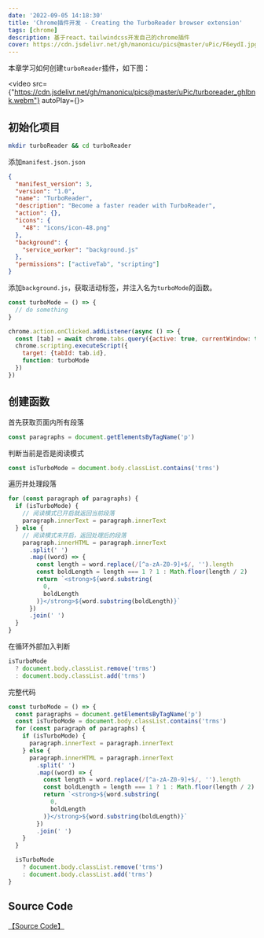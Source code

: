 ```yaml
---
date: '2022-09-05 14:18:30'
title: 'Chrome插件开发 - Creating the TurboReader browser extension'
tags: [chrome]
description: 基于react、tailwindcss开发自己的chrome插件
cover: https://cdn.jsdelivr.net/gh/manonicu/pics@master/uPic/F6eydI.jpg
---
```


本章学习如何创建`turboReader`插件，如下图：

<video src={"https://cdn.jsdelivr.net/gh/manonicu/pics@master/uPic/turboreader_ghlbnk.webm"} autoPlay={}></video>

## 初始化项目

```bash
mkdir turboReader && cd turboReader
```

添加`manifest.json.json`

```json
{
  "manifest_version": 3,
  "version": "1.0",
  "name": "TurboReader",
  "description": "Become a faster reader with TurboReader",
  "action": {},
  "icons": {
    "48": "icons/icon-48.png"
  },
  "background": {
    "service_worker": "background.js"
  },
  "permissions": ["activeTab", "scripting"]
}
```

添加`background.js`，获取活动标签，并注入名为`turboMode`的函数。

```js
const turboMode = () => {
  // do something
}

chrome.action.onClicked.addListener(async () => {
  const [tab] = await chrome.tabs.query({active: true, currentWindow: true})
  chrome.scripting.executeScript({
    target: {tabId: tab.id},
    function: turboMode
  })
})
```

## 创建函数

首先获取页面内所有段落

```js
const paragraphs = document.getElementsByTagName('p')
```

判断当前是否是阅读模式

```js
const isTurboMode = document.body.classList.contains('trms')
```

遍历并处理段落

```js
for (const paragraph of paragraphs) {
  if (isTurboMode) {
    // 阅读模式已开启就返回当前段落
    paragraph.innerText = paragraph.innerText
  } else {
    // 阅读模式未开启，返回处理后的段落
    paragraph.innerHTML = paragraph.innerText
      .split(' ')
      .map((word) => {
        const length = word.replace(/[^a-zA-Z0-9]+$/, '').length
        const boldLength = length === 1 ? 1 : Math.floor(length / 2)
        return `<strong>${word.substring(
          0,
          boldLength
        )}</strong>${word.substring(boldLength)}`
      })
      .join(' ')
  }
}
```

在循环外部加入判断

```js
isTurboMode
  ? document.body.classList.remove('trms')
  : document.body.classList.add('trms')
```

完整代码

```js
const turboMode = () => {
  const paragraphs = document.getElementsByTagName('p')
  const isTurboMode = document.body.classList.contains('trms')
  for (const paragraph of paragraphs) {
    if (isTurboMode) {
      paragraph.innerText = paragraph.innerText
    } else {
      paragraph.innerHTML = paragraph.innerText
        .split(' ')
        .map((word) => {
          const length = word.replace(/[^a-zA-Z0-9]+$/, '').length
          const boldLength = length === 1 ? 1 : Math.floor(length / 2)
          return `<strong>${word.substring(
            0,
            boldLength
          )}</strong>${word.substring(boldLength)}`
        })
        .join(' ')
    }
  }

  isTurboMode
    ? document.body.classList.remove('trms')
    : document.body.classList.add('trms')
}
```

## Source Code

[【Source Code】](https://github.com/rebelchris/turbo-reader)
